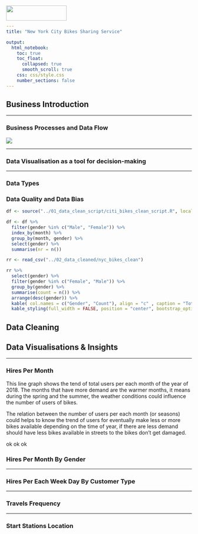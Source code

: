 ```yaml
---
title: "New York City Bikes Sharing Service"

output:
  html_notebook:
    toc: true
    toc_float: 
      collapsed: true
      smooth_scroll: true
    css: css/style.css
    number_sections: false   
---
```


![](images/citibike-logo-02.jpg){style="float:left;position:absolute;top:0px;margin-top:15px" width="164" height="41"}

## Business Introduction

<hr>

### Business Processes and Data Flow

![](images/data_flow.png)

<hr>

### Data Visualisation as a tool for decision-making

<hr>

### Data Types

### Data Quality and Data Bias

```r
df <- source("../01_data_clean_script/citi_bikes_clean_script.R", local = TRUE)$value

df <- df %>% 
  filter(gender %in% c("Male", "Female")) %>% 
  index_by(month) %>% 
  group_by(month, gender) %>% 
  select(gender) %>% 
  summarise(nr = n())

rr <- read_csv("../02_data_cleaned/nyc_bikes_clean")

rr %>% 
  select(gender) %>% 
  filter(gender %in% c("Female", "Male")) %>% 
  group_by(gender) %>% 
  summarise(count = n()) %>% 
  arrange(desc(gender)) %>% 
  kable( col.names = c("Gender", "Count"), align = "c" , caption = "Total Amount of gender sample") %>% 
  kable_styling(full_width = FALSE, position = "center", bootstrap_options = c("basic"))
```

## Data Cleaning

## Data Visualisations & Insights

<hr>

### Hires Per Month

::: plot_analysis
This line graph shows the tend of total users per each month of the year of 2018. The months that have more demand are the warmer months, it means during the spring and the summer, the weather conditions could influence the number of users of bikes.

The relation between the number of users per each month (or seasons) could helps to know the trend of users for eventually make less or more bikes available depending on the time of year, if there are less demand should have less bikes available in streets to the bikes don't get damaged.
:::

::: exp
<p>ok ok ok</p>
:::

### Hires Per Month By Gender

<hr>

### Hires Per Each Week Day By Customer Type

<hr>

### Travels Frequency

<hr>

### Start Stations Location
